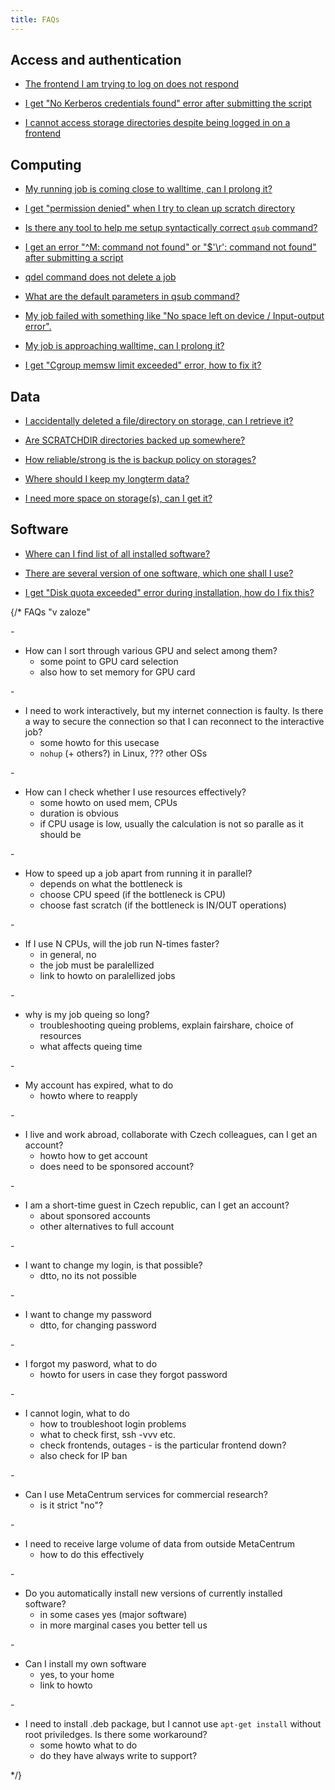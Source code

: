 ```yaml
---
title: FAQs
---
```

## Access and authentication

- [The frontend I am trying to log on does not respond](../support/faqs-content/frontend-does-not-respond)

- [I get "No Kerberos credentials found" error after submitting the script](../support/faqs-content/no-kerb-credenials)

- [I cannot access storage directories despite being logged in on a frontend](../support/faqs-content/no-access-to-storages)

## Computing

- [My running job is coming close to walltime, can I prolong it?](../support/faqs-content/prolong-walltime)

- [I get "permission denied" when I try to clean up scratch directory](../support/faqs-content/clean-scratch-perm-denied)

- [Is there any tool to help me setup syntactically correct `qsub` command?](../support/faqs-content/qsub-assembler)

- [I get an error "^M: command not found" or "$'\r': command not found" after submitting a script](../support/faqs-content/os-dependent-endlines)

- [qdel command does not delete a job](../support/faqs-content/force-qdel)

- [What are the default parameters in qsub command?](../support/faqs-content/qsub-default-parameters)

- [My job failed with something like "No space left on device / Input-output error".](../support/faqs-content/no-space-left)

- [My job is approaching walltime, can I prolong it?](../support/faqs-content/prolong-walltime)

- [I get "Cgroup memsw limit exceeded" error, how to fix it?](../support/faqs-content/cgroup-memsw-limit-exceeded)

## Data

- [I accidentally deleted a file/directory on storage, can I retrieve it?](../support/faqs-content/accident-deleted-file)

- [Are SCRATCHDIR directories backed up somewhere?](../support/faqs-content/scratchdir-backup)

- [How reliable/strong is the is backup policy on storages?](../support/faqs-content/storage-backup-policy)

- [Where should I keep my longterm data?](../support/faqs-content/where-keep-data)

- [I need more space on storage(s), can I get it?](../support/faqs-content/more-space-storage)

## Software

- [Where can I find list of all installed software?](../support/faqs-content/list-all-sw)

- [There are several version of one software, which one shall I use?](../support/faqs-content/sw-which-version)

- [I get "Disk quota exceeded" error during installation, how do I fix this?](../support/faqs-content/disk-quota-install)

{/* FAQs "v zaloze"

-[]()
- How can I sort through various GPU and select among them?
    - some point to GPU card selection
    - also how to set memory for GPU card

-[]()
- I need to work interactively, but my internet connection is faulty. Is there a way to secure the connection so that I can reconnect to the interactive job?
    - some howto for this usecase
    - `nohup` (+ others?) in Linux, ??? other OSs 

-[]()
- How can I check whether I use resources effectively?
    - some howto on used mem, CPUs
    - duration is obvious
    - if CPU usage is low, usually the calculation is not so paralle as it should be 

-[]()
- How to speed up a job apart from running it in parallel?
    - depends on what the bottleneck is
    - choose CPU speed (if the bottleneck is CPU)
    - choose fast scratch (if the bottleneck is IN/OUT operations)

-[]()
- If I use N CPUs, will the job run N-times faster?
    - in general, no
    - the job must be paralellized
    - link to howto on paralellized jobs

-[]()
- why is my job queing so long? 
    - troubleshooting queing problems, explain fairshare, choice of resources
    - what affects queing time

-[]()
- My account has expired, what to do
    - howto where to reapply

-[]()
- I live and work abroad, collaborate with Czech colleagues, can I get an account?
    - howto how to get account
    - does need to be sponsored account?

-[]()
- I am a short-time guest in Czech republic, can I get an account?
    - about sponsored accounts
    - other alternatives to full account

-[]()
- I want to change my login, is that possible?
    - dtto, no its not possible

-[]()
- I want to change my password
    - dtto, for changing password

-[]()
- I forgot my pasword, what to do
    - howto for users in case they forgot password

-[]()
- I cannot login, what to do  
    - how to troubleshoot login problems
    - what to check first, ssh -vvv etc.
    - check frontends, outages - is the particular frontend down?
    - also check for IP ban

-[]()
- Can I use MetaCentrum services for commercial research?
    - is it strict "no"?

-[]()
- I need to receive large volume of data from outside MetaCentrum
    - how to do this effectively

-[]()
- Do you automatically install new versions of currently installed software?
    - in some cases yes (major software)
    - in more marginal cases you better tell us

-[]()
- Can I install my own software
    - yes, to your home
    - link to howto

-[]()
- I need to install .deb package, but I cannot use `apt-get install` without root priviledges. Is there some workaround?
    - some howto what to do
    - do they have always write to support?

*/}
